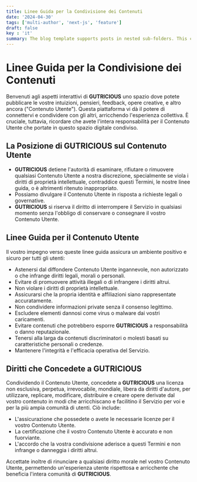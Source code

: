 ```yaml
---
title: Linee Guida per la Condivisione dei Contenuti
date: '2024-04-30'
tags: ['multi-author', 'next-js', 'feature']
draft: false
key : 'it'
summary: The blog template supports posts in nested sub-folders. This can be used to group posts of similar content e.g. a multi-part course.
---
```


# Linee Guida per la Condivisione dei Contenuti

Benvenuti agli aspetti interattivi di **GUTRICIOUS** uno spazio dove potete pubblicare le vostre intuizioni, pensieri, feedback, opere creative, e altro ancora ("Contenuto Utente"). Questa piattaforma vi dà il potere di connettervi e condividere con gli altri, arricchendo l'esperienza collettiva. È cruciale, tuttavia, ricordare che avete l'intera responsabilità per il Contenuto Utente che portate in questo spazio digitale condiviso.

## **La Posizione di GUTRICIOUS sul Contenuto Utente**

- **GUTRICIOUS** detiene l'autorità di esaminare, rifiutare o rimuovere qualsiasi Contenuto Utente a nostra discrezione, specialmente se viola i diritti di proprietà intellettuale, contraddice questi Termini, le nostre linee guida, o è altrimenti ritenuto inappropriato.
- Possiamo divulgare il Contenuto Utente in risposta a richieste legali o governative.
- **GUTRICIOUS** si riserva il diritto di interrompere il Servizio in qualsiasi momento senza l'obbligo di conservare o consegnare il vostro Contenuto Utente.

## **Linee Guida per il Contenuto Utente**

Il vostro impegno verso queste linee guida assicura un ambiente positivo e sicuro per tutti gli utenti:

- Astenersi dal diffondere Contenuto Utente ingannevole, non autorizzato o che infrange diritti legali, morali o personali.
- Evitare di promuovere attività illegali o di infrangere i diritti altrui.
- Non violare i diritti di proprietà intellettuale.
- Assicurarsi che la propria identità e affiliazioni siano rappresentate accuratamente.
- Non condividere informazioni private senza il consenso legittimo.
- Escludere elementi dannosi come virus o malware dai vostri caricamenti.
- Evitare contenuti che potrebbero esporre **GUTRICIOUS** a responsabilità o danno reputazionale.
- Tenersi alla larga da contenuti discriminatori o molesti basati su caratteristiche personali o credenze.
- Mantenere l'integrità e l'efficacia operativa del Servizio.

## **Diritti che Concedete a GUTRICIOUS**

Condividendo il Contenuto Utente, concedete a **GUTRICIOUS** una licenza non esclusiva, perpetua, irrevocabile, mondiale, libera da diritti d'autore, per utilizzare, replicare, modificare, distribuire e creare opere derivate dal vostro contenuto in modi che arricchiscano e facilitino il Servizio per voi e per la più ampia comunità di utenti. Ciò include:

- L'assicurazione che possedete o avete le necessarie licenze per il vostro Contenuto Utente.
- La certificazione che il vostro Contenuto Utente è accurato e non fuorviante.
- L'accordo che la vostra condivisione aderisce a questi Termini e non infrange o danneggia i diritti altrui.

Accettate inoltre di rinunciare a qualsiasi diritto morale nel vostro Contenuto Utente, permettendo un'esperienza utente rispettosa e arricchente che beneficia l'intera comunità di **GUTRICIOUS**.